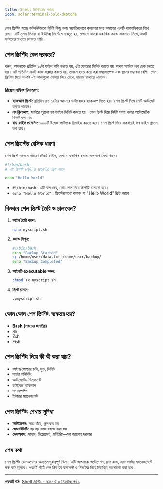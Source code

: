 ```yaml
---
title: Shell স্ক্রিপ্টিংয়ের পরিচয়
icon: solar:terminal-bold-duotone
---
```


শেল স্ক্রিপ্টিং হচ্ছে কম্পিউটারকে নির্দিষ্ট কিছু কাজ স্বয়ংক্রিয়ভাবে করানোর জন্য কমান্ডের একটি ধারাবাহিকতা লিখে রাখা। এটি মূলত লিনাক্স বা ইউনিক্স সিস্টেমে ব্যবহৃত হয়, যেখানে আমরা একাধিক কমান্ড একসাথে লিখে, একটি ফাইলের মাধ্যমে চালাতে পারি।

## শেল স্ক্রিপ্টিং কেন দরকার?

ধরুন, আপনাকে প্রতিদিন ১০টা ফাইল কপি করতে হয়, ৫টা ফোল্ডার ডিলিট করতে হয়, অথবা সার্ভারে লগ চেক করতে হয়। যদি প্রতিদিন একই কাজ বারবার করতে হয়, তাহলে হাতে করে করা সময়সাপেক্ষ এবং ভুলের সম্ভাবনা বেশি। শেল স্ক্রিপ্টিং দিয়ে আপনি এই কাজগুলো একবার লিখে রেখে, বারবার চালাতে পারবেন।

### রিয়েল লাইফ উদাহরণ:

- **ব্যাকআপ স্ক্রিপ্ট:** প্রতিদিন রাত ১২টায় আপনার ডাটাবেজের ব্যাকআপ নিতে হয়। শেল স্ক্রিপ্ট লিখে সেটি অটোমেট করতে পারেন।
- **লগ ক্লিনআপ:** সার্ভারে পুরনো লগ ফাইল ডিলিট করতে হয়। শেল স্ক্রিপ্ট দিয়ে নির্দিষ্ট সময় পরপর অটোমেটিক ডিলিট করা যায়।
- **বাল্ক ফাইল প্রসেসিং:** ১০০০টি ইমেজ ফাইলকে রিসাইজ করতে হবে। শেল স্ক্রিপ্ট দিয়ে একবারেই সব ফাইল প্রসেস করা যায়।

## শেল স্ক্রিপ্টের বেসিক ধারণা

শেল স্ক্রিপ্ট আসলে সাধারণ টেক্সট ফাইল, যেখানে একাধিক কমান্ড একসাথে লেখা থাকে।

```bash
#!/bin/bash
# এই স্ক্রিপ্টটি Hello World প্রিন্ট করবে

echo "Hello World"
```

- `#!/bin/bash` : এটি বলে দেয়, কোন শেল দিয়ে স্ক্রিপ্টটি চালানো হবে।
- `echo "Hello World"` : স্ক্রিপ্টের মধ্যে কমান্ড, যা "Hello World" প্রিন্ট করবে।

## কিভাবে শেল স্ক্রিপ্ট তৈরি ও চালাবেন?

1. **ফাইল তৈরি করুন:**
   ```bash
   nano myscript.sh
   ```
2. **কমান্ড লিখুন:**
   ```bash
   #!/bin/bash
   echo "Backup Started"
   cp /home/user/data.txt /home/user/backup/
   echo "Backup Completed"
   ```
3. **ফাইলটি executable করুন:**
   ```bash
   chmod +x myscript.sh
   ```
4. **স্ক্রিপ্ট চালান:**
   ```bash
   ./myscript.sh
   ```

## কোন কোন শেল স্ক্রিপ্টিং ব্যবহার হয়?

- **Bash (সবচেয়ে জনপ্রিয়)**
- Sh
- Zsh
- Fish

## শেল স্ক্রিপ্টিং দিয়ে কী কী করা যায়?

- ফাইল/ফোল্ডার কপি, মুভ, ডিলিট
- সার্ভার মনিটরিং
- অটোমেটেড ডিপ্লয়মেন্ট
- ডাটাবেজ ব্যাকআপ
- লগ প্রসেসিং
- ইউজার ম্যানেজমেন্ট

## শেল স্ক্রিপ্টিং শেখার সুবিধা

- **অটোমেশন:** সময় বাঁচে, ভুল কম হয়
- **স্কেলেবিলিটি:** বড় বড় কাজ সহজে করা যায়
- **ডেভঅপস:** সার্ভার, ডিপ্লয়মেন্ট, মনিটরিং—সব জায়গায় দরকার

## শেষ কথা

শেল স্ক্রিপ্টিং ডেভঅপসের অন্যতম গুরুত্বপূর্ণ স্কিল। এটি আপনাকে অটোমেশন, দ্রুত কাজ, এবং সার্ভার ম্যানেজমেন্টে দক্ষ করে তুলবে। পরবর্তী পাঠে শেল স্ক্রিপ্টের কনসেপ্ট ও সিনটেক্স নিয়ে বিস্তারিত আলোচনা করা হবে।

---

**পরবর্তী পাঠ:** [Shell স্ক্রিপ্টিং - কনসেপ্ট ও সিনটেক্স পর্ব ১](/dev-ops/shell-scripting-1)
